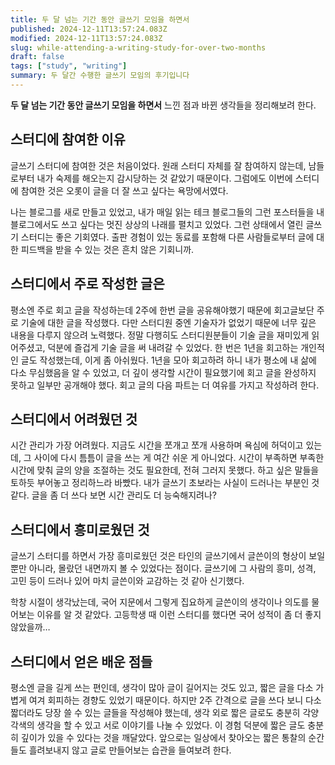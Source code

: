 ```yaml
---
title: 두 달 넘는 기간 동안 글쓰기 모임을 하면서
published: 2024-12-11T13:57:24.083Z
modified: 2024-12-11T13:57:24.083Z
slug: while-attending-a-writing-study-for-over-two-months
draft: false
tags: ["study", "writing"]
summary: 두 달간 수행한 글쓰기 모임의 후기입니다
---
```


**두 달 넘는 기간 동안 글쓰기 모임을 하면서** 느낀 점과 바뀐 생각들을 정리해보려 한다.

## 스터디에 참여한 이유

글쓰기 스터디에 참여한 것은 처음이었다. 원래 스터디 자체를 잘 참여하지 않는데, 남들로부터 내가 숙제를 해오는지 감시당하는 것 같았기 때문이다. 그럼에도 이번에 스터디에 참여한 것은 오롯이 글을 더 잘 쓰고 싶다는 욕망에서였다.

나는 블로그를 새로 만들고 있었고, 내가 매일 읽는 테크 블로그들의 그런 포스터들을 내 블로그에서도 쓰고 싶다는 멋진 상상의 나래를 펼치고 있었다. 그런 상태에서 열린 글쓰기 스터디는 좋은 기회였다. 출판 경험이 있는 동료를 포함해 다른 사람들로부터 글에 대한 피드백을 받을 수 있는 것은 흔치 않은 기회니까.

## 스터디에서 주로 작성한 글은

평소엔 주로 회고 글을 작성하는데 2주에 한번 글을 공유해야했기 때문에 회고글보단 주로 기술에 대한 글을 작성했다. 다만 스터디원 중엔 기술자가 없었기 때문에 너무 깊은 내용을 다루지 않으려 노력했다. 정말 다행히도 스터디원분들이 기술 글을 재미있게 읽어주셨고, 덕분에 즐겁게 기술 글을 써 내려갈 수 있었다. 한 번은 1년을 회고하는 개인적인 글도 작성했는데, 이게 좀 아쉬웠다. 1년을 모아 회고하려 하니 내가 평소에 내 삶에 다소 무심했음을 알 수 있었고, 더 깊이 생각할 시간이 필요했기에 회고 글을 완성하지 못하고 일부만 공개해야 했다. 회고 글의 다음 파트는 더 여유를 가지고 작성하려 한다.

## 스터디에서 어려웠던 것

시간 관리가 가장 어려웠다. 지금도 시간을 쪼개고 쪼개 사용하며 욕심에 허덕이고 있는데, 그 사이에 다시 틈틈이 글을 쓰는 게 여간 쉬운 게 아니었다. 시간이 부족하면 부족한 시간에 맞춰 글의 양을 조절하는 것도 필요한데, 전혀 그러지 못했다. 하고 싶은 말들을 토하듯 부어놓고 정리하느라 바빴다. 내가 글쓰기 초보라는 사실이 드러나는 부분인 것 같다. 글을 좀 더 쓰다 보면 시간 관리도 더 능숙해지려나?

## 스터디에서 흥미로웠던 것

글쓰기 스터디를 하면서 가장 흥미로웠던 것은 타인의 글쓰기에서 글쓴이의 형상이 보일 뿐만 아니라, 몰랐던 내면까지 볼 수 있었다는 점이다. 글쓰기에 그 사람의 흥미, 성격, 고민 등이 드러나 있어 마치 글쓴이와 교감하는 것 같아 신기했다.

학창 시절이 생각났는데, 국어 지문에서 그렇게 집요하게 글쓴이의 생각이나 의도를 물어보는 이유를 알 것 같았다. 고등학생 때 이런 스터디를 했다면 국어 성적이 좀 더 좋지 않았을까…

## 스터디에서 얻은 배운 점들

평소엔 글을 길게 쓰는 편인데, 생각이 많아 글이 길어지는 것도 있고, 짧은 글을 다소 가볍게 여겨 회피하는 경향도 있었기 때문이다. 하지만 2주 간격으로 글을 쓰다 보니 다소 짧더라도 당장 쓸 수 있는 글들을 작성해야 했는데, 생각 외로 짧은 글로도 충분히 각양각색의 생각을 할 수 있고 서로 이야기를 나눌 수 있었다. 이 경험 덕분에 짧은 글도 충분히 깊이가 있을 수 있다는 것을 깨달았다. 앞으로는 일상에서 찾아오는 짧은 통찰의 순간들도 흘려보내지 않고 글로 만들어보는 습관을 들여보려 한다.

